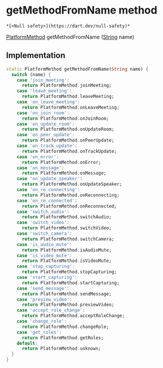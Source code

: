 # getMethodFromName method

    *[<Null safety>](https://dart.dev/null-safety)*

[PlatformMethod](../../hmssdk_flutter/PlatformMethod-class) getMethodFromName
([String](https://api.flutter.dev/flutter/dart-core/String-class.html) name)

## Implementation

```dart
static PlatformMethod getMethodFromName(String name) {
  switch (name) {
    case 'join_meeting':
      return PlatformMethod.joinMeeting;
    case 'leave_meeting':
      return PlatformMethod.leaveMeeting;
    case 'on_leave_meeting':
      return PlatformMethod.onLeaveMeeting;
    case 'on_join_room':
      return PlatformMethod.onJoinRoom;
    case 'on_update_room':
      return PlatformMethod.onUpdateRoom;
    case 'on_peer_update':
      return PlatformMethod.onPeerUpdate;
    case 'on_track_update':
      return PlatformMethod.onTrackUpdate;
    case 'on_error':
      return PlatformMethod.onError;
    case 'on_message':
      return PlatformMethod.onMessage;
    case 'on_update_speaker':
      return PlatformMethod.onUpdateSpeaker;
    case 'on_re_connecting':
      return PlatformMethod.onReconnecting;
    case 'on_re_connected':
      return PlatformMethod.onReconnected;
    case 'switch_audio':
      return PlatformMethod.switchAudio;
    case 'switch_video':
      return PlatformMethod.switchVideo;
    case 'switch_camera':
      return PlatformMethod.switchCamera;
    case 'is_audio_mute':
      return PlatformMethod.isAudioMute;
    case 'is_video_mute':
      return PlatformMethod.isVideoMute;
    case 'stop_capturing':
      return PlatformMethod.stopCapturing;
    case 'start_capturing':
      return PlatformMethod.startCapturing;
    case 'send_message':
      return PlatformMethod.sendMessage;
    case 'preview_video':
      return PlatformMethod.previewVideo;
    case 'accept_role_change':
      return PlatformMethod.acceptRoleChange;
    case 'change_role':
      return PlatformMethod.changeRole;
    case 'get_roles':
      return PlatformMethod.getRoles;
    default:
      return PlatformMethod.unknown;
  }
}
```
